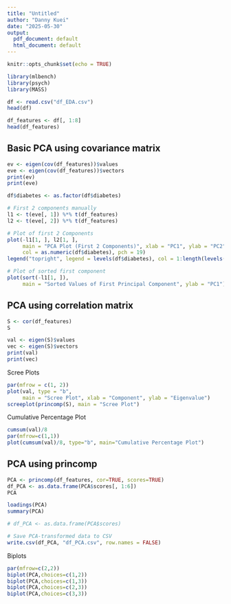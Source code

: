 ```yaml
---
title: "Untitled"
author: "Danny Kuei"
date: "2025-05-30"
output:
  pdf_document: default
  html_document: default
---
```


```r
knitr::opts_chunk$set(echo = TRUE)
```

```r
library(mlbench)
library(psych)
library(MASS)

df <- read.csv("df_EDA.csv")
head(df)
```

```r
df_features <- df[, 1:8]
head(df_features)
```

## Basic PCA using covariance matrix
```r
ev <- eigen(cov(df_features))$values
eve <- eigen(cov(df_features))$vectors
print(ev)
print(eve)
```

```r
df$diabetes <- as.factor(df$diabetes)

# First 2 components manually
l1 <- t(eve[, 1]) %*% t(df_features)
l2 <- t(eve[, 2]) %*% t(df_features)

# Plot of first 2 Components
plot(-l1[1, ], l2[1, ], 
     main = "PCA Plot (First 2 Components)", xlab = "PC1", ylab = "PC2",
     col = as.numeric(df$diabetes), pch = 19)
legend("topright", legend = levels(df$diabetes), col = 1:length(levels(df$diabetes)), pch = 19)
```

```r
# Plot of sorted first component 
plot(sort(-l1[1, ]), 
     main = "Sorted Values of First Principal Component", ylab = "PC1")
```

## PCA using correlation matrix
```r
S <- cor(df_features)
S
```

```r
val <- eigen(S)$values
vec <- eigen(S)$vectors
print(val)
print(vec)
```

Scree Plots
```r
par(mfrow = c(1, 2))
plot(val, type = "b",
     main = "Scree Plot", xlab = "Component", ylab = "Eigenvalue")
screeplot(princomp(S), main = "Scree Plot")
```

Cumulative Percentage Plot
```r
cumsum(val)/8
par(mfrow=c(1,1))
plot(cumsum(val)/8, type="b", main="Cumulative Percentage Plot")
```

## PCA using princomp
```r
PCA <- princomp(df_features, cor=TRUE, scores=TRUE)
df_PCA <- as.data.frame(PCA$scores[, 1:6])
PCA

loadings(PCA)
summary(PCA)
```

```r
# df_PCA <- as.data.frame(PCA$scores)
```

```r
# Save PCA-transformed data to CSV
write.csv(df_PCA, "df_PCA.csv", row.names = FALSE)
```

Biplots
```r
par(mfrow=c(2,2))
biplot(PCA,choices=c(1,2))
biplot(PCA,choices=c(1,3))
biplot(PCA,choices=c(2,3))
biplot(PCA,choices=c(3,3))
```


